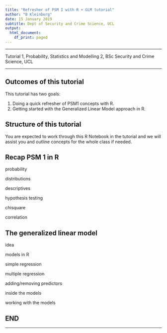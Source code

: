 ```yaml
---
title: "Refresher of PSM I with R + GLM tutorial"
author: "B Kleinberg"
date: 15 January 2019
subtitle: Dept of Security and Crime Science, UCL
output:
  html_document:
    df_print: paged
---
```


---

Tutorial 1, Probability, Statistics and Modelling 2, BSc Security and Crime Science, UCL

---

## Outcomes of this tutorial

This tutorial has two goals:

1. Doing a quick refresher of PSM1 concepts with R.
2. Getting started with the Generalized Linear Model approach in R.

## Structure of this tutorial

You are expected to work through this R Notebook in the tutorial and we will assist you and outline concepts for the whole class if needed.


## Recap PSM 1 in R



probability

distributions

descriptives



hypothesis testing

chisquare

correlation


## The generalized linear model

idea

models in R

simple regression

multiple regression

adding/removing predictors

inside the models

working with the models

## END

---

